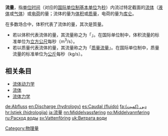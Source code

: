 {{unreferenced|time=2012-04-12T03:47:43+00:00}}{{Otheruses|网络流量|about = |other = 网络名词}}
'''流量'''，指[[计量单位|单位]][[时间|时间]]（对应的[[国际单位制基本单位|国际单位制基本单位]]为[[秒|秒]]）内流过特定截面的[[流体|流体]]（[[液体|液体]]或[[气体|气体]]）或[[电荷|电荷]]的量；流体的量为[[体积|体积]]或[[质量|质量]]，电荷的量为[[库仑|库仑]]。

在多数场合中，体积代表了流体的量，其次是質量。
* 若以体积代表流体的量，其流量称之为「{{tsl|en|volumetric flow rate|体积流量}}」。在国际单位制中，体积流量的标准单位为[[立方公尺|立方公尺]]每秒（m<sup>3</sup>/s）。
* 若以质量代表流体的量，其流量称之为「[[质量流量|质量流量]]」。在国际单位制中，质量流量的标准单位为[[公斤|公斤]]每秒（kg/s）。

==相关条目==
*[[流体动力学|流体动力学]]
*[[流体|流体]]
*[[流体力学|流体力学]]
{{连续介质力学}}
[[Category:物理量|Category:物理量]]


[[de:Abfluss|de:Abfluss]]
[[en:Discharge_(hydrology)|en:Discharge (hydrology)]]
[[es:Caudal_(fluido)|es:Caudal (fluido)]]
[[fa:دبی_(کمیت)|fa:دبی (کمیت)]]
[[hr:Istjek_(hidrologija)|hr:Istjek (hidrologija)]]
[[ja:流量|ja:流量]]
[[nn:Middelvassføring|nn:Middelvassføring]]
[[no:Middelvannføring|no:Middelvannføring]]
[[ru:Расход_воды|ru:Расход воды]]
[[sv:Vattenföring|sv:Vattenföring]]
[[uk:Витрата_води|uk:Витрата води]]